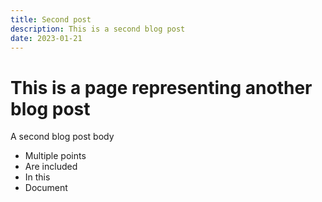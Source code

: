 ```yaml
---
title: Second post
description: This is a second blog post
date: 2023-01-21
---
```


# This is a page representing another blog post

A second blog post body

- Multiple points
- Are included
- In this
- Document
